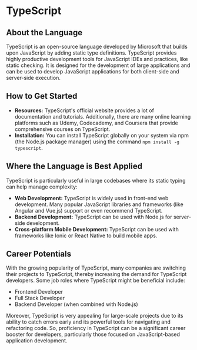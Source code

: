 # TypeScript

## About the Language

TypeScript is an open-source language developed by Microsoft that builds upon JavaScript by adding static type definitions. TypeScript provides highly productive development tools for JavaScript IDEs and practices, like static checking. It is designed for the development of large applications and can be used to develop JavaScript applications for both client-side and server-side execution.

## How to Get Started

- **Resources:** TypeScript's official website provides a lot of documentation and tutorials. Additionally, there are many online learning platforms such as Udemy, Codecademy, and Coursera that provide comprehensive courses on TypeScript.
- **Installation:** You can install TypeScript globally on your system via npm (the Node.js package manager) using the command `npm install -g typescript`.

## Where the Language is Best Applied

TypeScript is particularly useful in large codebases where its static typing can help manage complexity:

- **Web Development:** TypeScript is widely used in front-end web development. Many popular JavaScript libraries and frameworks (like Angular and Vue.js) support or even recommend TypeScript.
- **Backend Development:** TypeScript can be used with Node.js for server-side development.
- **Cross-platform Mobile Development:** TypeScript can be used with frameworks like Ionic or React Native to build mobile apps.

## Career Potentials

With the growing popularity of TypeScript, many companies are switching their projects to TypeScript, thereby increasing the demand for TypeScript developers. Some job roles where TypeScript might be beneficial include:

- Frontend Developer
- Full Stack Developer
- Backend Developer (when combined with Node.js)

Moreover, TypeScript is very appealing for large-scale projects due to its ability to catch errors early and its powerful tools for navigating and refactoring code. So, proficiency in TypeScript can be a significant career booster for developers, particularly those focused on JavaScript-based application development.
